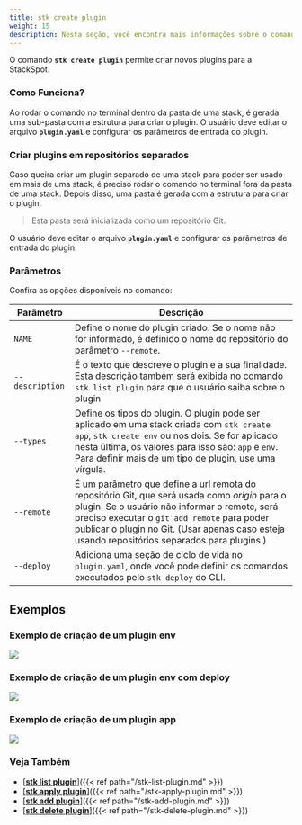 ```yaml
---
title: stk create plugin
weight: 15
description: Nesta seção, você encontra mais informações sobre o comando 'stk create plugin'.
---
```


O comando **`stk create plugin`** permite criar novos plugins para a StackSpot.

### **Como Funciona?**
Ao rodar o comando no terminal dentro da pasta de uma stack, é gerada uma sub-pasta com a estrutura para criar o plugin. 
O usuário deve editar o arquivo **`plugin.yaml`** e configurar os parâmetros de entrada do plugin.

### **Criar plugins em repositórios separados**
Caso queira criar um plugin separado de uma stack para poder ser usado em mais de uma stack, é preciso rodar o comando no terminal fora da pasta de uma stack. Depois disso, uma pasta é gerada com a estrutura para criar o plugin. 
> Esta pasta será inicializada como um repositório Git.

O usuário deve editar o arquivo **`plugin.yaml`** e configurar os parâmetros de entrada do plugin.

### **Parâmetros**
Confira as opções disponíveis no comando:

| Parâmetro | Descrição                                                                                                                                                                                                                                                                                      |
| ----------- |------------------------------------------------------------------------------------------------------------------------------------------------------------------------------------------------------------------------------------------------------------------------------------------------|
| `NAME` | Define o nome do plugin criado. Se o nome não for informado, é definido o nome do repositório do parâmetro `--remote`.                                                                                                                                                                         |
| `--description` | É o texto que descreve o plugin e a sua finalidade. Esta descrição também será exibida no comando `stk list plugin` para que o usuário saiba sobre o plugin                                                                                                                                    |`
| `--types ` | Define os tipos do plugin. O plugin pode ser aplicado em uma stack criada com `stk create app`, `stk create env` ou nos dois. Se for aplicado nesta última, os valores para isso são:  `app` e `env`. Para definir mais de um tipo de plugin, use uma vírgula.                                 |
| `--remote` | É um parâmetro que define a url remota do repositório Git, que será usada como *origin* para o plugin. Se o usuário não informar o remote, será preciso executar o `git add remote` para poder publicar o plugin no Git. (Usar apenas caso esteja usando repositórios separados para plugins.) |
| `--deploy` | Adiciona uma seção de ciclo de vida no `plugin.yaml`, onde você pode definir os comandos executados pelo `stk deploy` do CLI.                                                                                                                                                                  |

## **Exemplos**
### **Exemplo de criação de um plugin env**
![](/v3.0.0/stkgifs/stk-create-plugin-env.gif)


### **Exemplo de criação de um plugin env com deploy**
![](/v3.0.0/stkgifs/stk-create-plugin-env-with-deploy.gif)


### **Exemplo de criação de um plugin app**
![](/v3.0.0/stkgifs/stk-create-plugin-app.gif)


### **Veja Também**
- [<ins>**stk list plugin**</ins>]({{< ref path="/stk-list-plugin.md" >}})
- [<ins>**stk apply plugin**</ins>]({{< ref path="/stk-apply-plugin.md" >}})
- [<ins>**stk add plugin**</ins>]({{< ref path="/stk-add-plugin.md" >}})
- [<ins>**stk delete plugin**</ins>]({{< ref path="/stk-delete-plugin.md" >}})